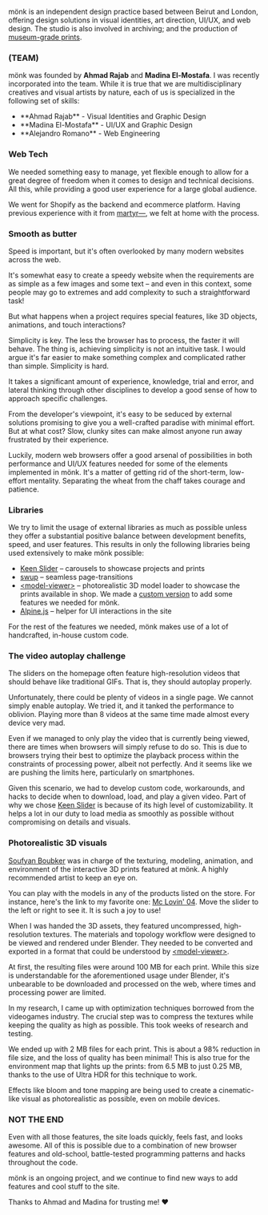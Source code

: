 
mönk is an independent design practice based between Beirut and London, offering design solutions in visual identities, art direction, UI/UX, and web design. The studio is also involved in archiving; and the production of [museum-grade prints](https://www.google.com/search?q=what+are+museum+quality+prints).

### \(TEAM)

mönk was founded by **Ahmad Rajab** and **Madina El-Mostafa**. I was recently incorporated into the team. While it is true that we are multidisciplinary creatives and visual artists by nature, each of us is specialized in the following set of skills:

<ul class="unstyled-list">
 <li><Icon size="0.95em" marginInline="0 0.1em" iconPath="ri-ruler" /> **Ahmad Rajab** - Visual Identities and Graphic Design</li>
 <li><Icon size="0.95em" marginInline="0 0.1em" iconPath="ri-ui-ux" /> **Madina El-Mostafa** - UI/UX and Graphic Design</li>
 <li><Icon size="0.95em" marginInline="0 0.1em" iconPath="ri-web" /> **Alejandro Romano** - Web Engineering</li>
</ul>

### Web Tech

We needed something easy to manage, yet flexible enough to allow for a great degree of freedom when it comes to design and technical decisions. All this, while providing a good user experience for a large global audience. 

We went for Shopify as the backend and ecommerce platform. Having previous experience with it from [martyr⁠—](/work/martyr), we felt at home with the process. 

### Smooth as butter

Speed is important, but it's often overlooked by many modern websites across the web.

It's somewhat easy to create a speedy website when the requirements are as simple as a few images and some text – and even in this context, some people may go to extremes and add complexity to such a straightforward task!

But what happens when a project requires special features, like 3D objects, animations, and touch interactions?

Simplicity is key. The less the browser has to process, the faster it will behave. The thing is, achieving simplicity is not an intuitive task. I would argue it's far easier to make something complex and complicated rather than simple. Simplicity is hard.

It takes a significant amount of experience, knowledge, trial and error, and lateral thinking through other disciplines to develop a good sense of how to approach specific challenges.

From the developer's viewpoint, it's easy to be seduced by external solutions promising to give you a well-crafted paradise with minimal effort. But at what cost? Slow, clunky sites can make almost anyone run away frustrated by their experience.

Luckily, modern web browsers offer a good arsenal of possibilities in both performance and UI/UX features needed for some of the elements implemented in mönk. It's a matter of getting rid of the short-term, low-effort mentality. Separating the wheat from the chaff takes courage and patience.

### Libraries

We try to limit the usage of external libraries as much as possible unless they offer a substantial positive balance between development benefits, speed, and user features. This results in only the following libraries being used extensively to make mönk possible:

- [Keen Slider](https://keen-slider.io/) – carousels to showcase projects and prints
- [swup](https://swup.js.org/) – seamless page-transitions
- [\<model-viewer\>](https://modelviewer.dev/) –  photorealistic 3D model loader to showcase the prints available in shop. We made a [custom version](https://github.com/Arecsu/model-viewer/) to add some features we needed for mönk.
- [Alpine.js](https://alpinejs.dev/) – helper for UI interactions in the site

For the rest of the features we needed, mönk makes use of a lot of handcrafted, in-house custom code.

### The video autoplay challenge

The sliders on the homepage often feature high-resolution videos that should behave like traditional GIFs. That is, they should autoplay properly.

Unfortunately, there could be plenty of videos in a single page. We cannot simply enable autoplay. We tried it, and it tanked the performance to oblivion. Playing more than 8 videos at the same time made almost every device very mad.

Even if we managed to only play the video that is currently being viewed, there are times when browsers will simply refuse to do so. This is due to browsers trying their best to optimize the playback process within the constraints of processing power, albeit not perfectly. And it seems like we are pushing the limits here, particularly on smartphones.

Given this scenario, we had to develop custom code, workarounds, and hacks to decide when to download, load, and play a given video. Part of why we chose [Keen Slider](https://keen-slider.io/)  is because of its high level of customizability. It helps a lot in our duty to load media as smoothly as possible without compromising on details and visuals.

### Photorealistic 3D visuals

[Soufyan Boubker](https://www.instagram.com/soufyanboubker/) was in charge of the texturing, modeling, animation, and environment of the interactive 3D prints featured at mönk. A highly recommended artist to keep an eye on.

You can play with the models in any of the products listed on the store. For instance, here's the link to my favorite one: [Mc Lovin' 04](https://www.monkstudeyo.com/products/mc-lovin-04). Move the slider to the left or right to see it. It is such a joy to use!

When I was handed the 3D assets, they featured uncompressed, high-resolution textures. The materials and topology workflow were designed to be viewed and rendered under Blender. They needed to be converted and exported in a format that could be understood by  [\<model-viewer\>](https://modelviewer.dev/).

At first, the resulting files were around 100 MB for each print. While this size is understandable for the aforementioned usage under Blender, it's unbearable to be downloaded and processed on the web, where times and processing power are limited.

In my research, I came up with optimization techniques borrowed from the videogames industry. The crucial step was to compress the textures while keeping the quality as high as possible. This took weeks of research and testing.

We ended up with 2 MB files for each print. This is about a 98% reduction in file size, and the loss of quality has been minimal! This is also true for the environment map that lights up the prints: from 6.5 MB to just 0.25 MB, thanks to the use of Ultra HDR for this technique to work.

Effects like bloom and tone mapping are being used to create a cinematic-like visual as photorealistic as possible, even on mobile devices.

### NOT THE END

Even with all those features, the site loads quickly, feels fast, and looks awesome. All of this is possible due to a combination of new browser features and old-school, battle-tested programming patterns and hacks throughout the code.

mönk is an ongoing project, and we continue to find new ways to add features and cool stuff to the site.

Thanks to Ahmad and Madina for trusting me! ♥
